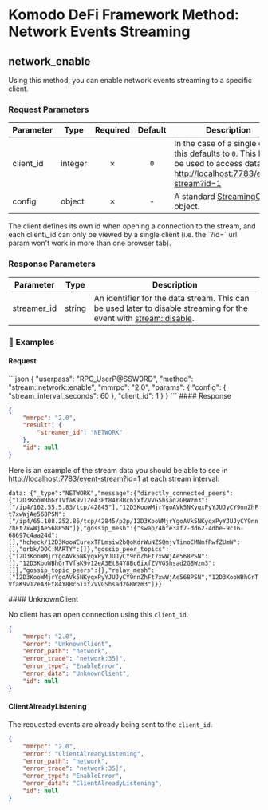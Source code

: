 
# Komodo DeFi Framework Method: Network Events Streaming

## network\_enable

Using this method, you can enable network events streaming to a specific client.

### Request Parameters

| Parameter  | Type    | Required | Default | Description                                                                                                                                                                     |
| ---------- | ------- | :------: | :-----: | ------------------------------------------------------------------------------------------------------------------------------------------------------------------------------- |
| client\_id | integer |     ✗    |   `0`   | In the case of a single client, this defaults to `0`. This ID can be used to access data via [http://localhost:7783/event-stream?id=1](http://localhost:7783/event-stream?id=1) |
| config     | object  |     ✗    |    -    | A standard [StreamingConfig](/komodo-defi-framework/api/common_structures/#streaming-config) object.                                                                            |

<Note>
  The client defines its own id when opening a connection to the stream, and each client\_id can only be viewed by a single client (i.e. the `?id=` url param won't work in more than one browser tab).
</Note>

### Response Parameters

| Parameter    | Type   | Description                                                                                                                                                             |
| ------------ | ------ | ----------------------------------------------------------------------------------------------------------------------------------------------------------------------- |
| streamer\_id | string | An identifier for the data stream. This can be used later to disable streaming for the event with [stream::disable](/komodo-defi-framework/api/v20/streaming/disable/). |

### 📌 Examples

#### Request

<CodeGroup title="network_enable" tag="POST" label="network_enable" mm2MethodDecorate="true">
  ```json
  {
    "userpass": "RPC_UserP@SSW0RD",
    "method": "stream::network::enable",
    "mmrpc": "2.0",
    "params": {
      "config": {
        "stream_interval_seconds": 60
      },
      "client_id": 1
    }
  }
  ```
</CodeGroup>

<CollapsibleSection expandedText="Hide Response" collapsedText="Show Response">
  #### Response

  ```json
  {
      "mmrpc": "2.0",
      "result": {
          "streamer_id": "NETWORK"
      },
      "id": null
  }
  ```
</CollapsibleSection>

Here is an example of the stream data you should be able to see in [http://localhost:7783/event-stream?id=1](http://localhost:7783/event-stream?id=1) at each stream interval:

`data: {"_type":"NETWORK","message":{"directly_connected_peers":{"12D3KooWBhGrTVfaK9v12eA3Et84Y8Bc6ixfZVVGShsad2GBWzm3":["/ip4/162.55.5.83/tcp/42845"],"12D3KooWMjrYgoAVk5NKyqxPyYJUJyCY9nnZhFt7xwWjAe568PSN":["/ip4/65.108.252.86/tcp/42845/p2p/12D3KooWMjrYgoAVk5NKyqxPyYJUJyCY9nnZhFt7xwWjAe568PSN"]},"gossip_mesh":{"swap/4bfe3af7-dd62-4dbe-9c16-68697c4aa24d":[],"hcheck/12D3KooWEurexTFLmsiw2bQoKdrWuNZSQmjvTinoCMNmfRwfZUmW":[],"orbk/DOC:MARTY":[]},"gossip_peer_topics":{"12D3KooWMjrYgoAVk5NKyqxPyYJUJyCY9nnZhFt7xwWjAe568PSN":[],"12D3KooWBhGrTVfaK9v12eA3Et84Y8Bc6ixfZVVGShsad2GBWzm3":[]},"gossip_topic_peers":{},"relay_mesh":["12D3KooWMjrYgoAVk5NKyqxPyYJUJyCY9nnZhFt7xwWjAe568PSN","12D3KooWBhGrTVfaK9v12eA3Et84Y8Bc6ixfZVVGShsad2GBWzm3"]}}`

<CollapsibleSection expandedText="Hide Errors" collapsedText="Show Errors">
  #### UnknownClient

  No client has an open connection using this `client_id`.

  ```json
  {
      "mmrpc": "2.0",
      "error": "UnknownClient",
      "error_path": "network",
      "error_trace": "network:35]",
      "error_type": "EnableError",
      "error_data": "UnknownClient",
      "id": null
  }
  ```

  #### ClientAlreadyListening

  The requested events are already being sent to the `client_id`.

  ```json
  {
      "mmrpc": "2.0",
      "error": "ClientAlreadyListening",
      "error_path": "network",
      "error_trace": "network:35]",
      "error_type": "EnableError",
      "error_data": "ClientAlreadyListening",
      "id": null
  }
  ```
</CollapsibleSection>
